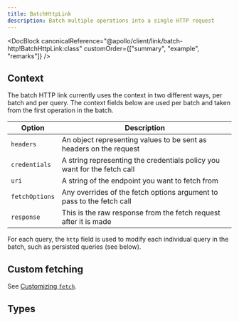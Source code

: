 ```yaml
---
title: BatchHttpLink
description: Batch multiple operations into a single HTTP request
---
```


<DocBlock
  canonicalReference="@apollo/client/link/batch-http!BatchHttpLink:class"
  customOrder={["summary", "example", "remarks"]}
/>

## Context

The batch HTTP link currently uses the context in two different ways, per batch and per query. The context fields below are used per batch and taken from the first operation in the batch.

| Option         | Description                                                              |
| -------------- | ------------------------------------------------------------------------ |
| `headers`      | An object representing values to be sent as headers on the request       |
| `credentials`  | A string representing the credentials policy you want for the fetch call |
| `uri`          | A string of the endpoint you want to fetch from                          |
| `fetchOptions` | Any overrides of the fetch options argument to pass to the fetch call    |
| `response`     | This is the raw response from the fetch request after it is made         |

For each query, the `http` field is used to modify each individual query in the batch, such as persisted queries (see below).

## Custom fetching

See [Customizing `fetch`](apollo-link-http/#customizing-fetch).

## Types

<InterfaceDetails
  canonicalReference="@apollo/client/link/batch-http!BatchHttpLink.DocumentationTypes.Options:interface"
  headingLevel={3}
  displayName="BatchHttpLink.Options"
/>

<InterfaceDetails
  canonicalReference="@apollo/client/link/batch-http!BatchHttpLink.ContextOptions:interface"
  headingLevel={3}
  displayName="BatchHttpLink.ContextOptions"
/>
